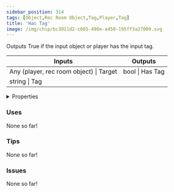 ```yaml
---
sidebar_position: 314
tags: [Object,Rec Room Object,Tag,Player,Tag]
title: 'Has Tag'
image: /img/chip/bc3011d2-c085-490e-a450-195ff3a27009.svg
---
```


Outputs True if the input object or player has the input tag.



<IChip uuid="bc3011d2-c085-490e-a450-195ff3a27009"/>

<table><thead><tr><th>Inputs</th><th>Outputs</th></tr></thead><tbody><tr><td>Any (player, rec room object) | Target</td><td>bool | Has Tag</td></tr><tr><td>string | Tag</td><td /></tr></tbody></table>

<details>
  <summary>Properties</summary>
  <div>
    <div>
    <table>
      <tbody>
        <tr>
          <td>Is beta required?</td>
          <td>No</td>
        </tr>
        <tr>
          <td>Is chip a trolling risk?</td>
          <td>No</td>
        </tr>
        <tr>
          <td>Is chip a role assignment risk?</td>
          <td>No</td>
        </tr>
        <tr>
          <td>Chip UUID</td>
          <td>bc3011d2-c085-490e-a450-195ff3a27009</td>
        </tr>
        <tr>
          <td>Room availability</td>
          <td>Available everywhere</td>
        </tr>
      </tbody>
    </table>
    </div>
  </div>
</details>

### Uses

None so far!

### Tips

None so far!

### Issues

None so far!